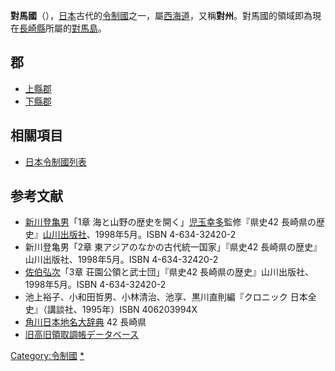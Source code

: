 {{unreferenced|time=2015-10-26T07:38:25+00:00}}
{{japanese|image=Old Japan Tsushima.svg|width=300px|caption=對馬國在日本的位置|japanese=対馬国|kana=つしまのくに|romaji=Tsushima no kuni}}
'''對馬國'''（{{jpn|j=対馬国|kyu=對馬國|hg=つしまのくに|hgt=|rm=Tsushimanokuni|f=y}}），[[日本|日本]]古代的[[令制國|令制國]]之一，屬[[西海道|西海道]]，又稱'''對州'''。對馬國的領域即為現在[[長崎縣|長崎縣]]所屬的[[對馬島|對馬島]]。

== 郡 ==
*[[上縣郡|上縣郡]]
*[[下縣郡|下縣郡]]

== 相關項目 ==
*[[日本令制國列表|日本令制國列表]]

== 参考文献 ==
* [[新川登亀男|新川登亀男]]「1章 海と山野の歴史を開く」[[児玉幸多|児玉幸多]]監修『県史42 長崎県の歴史』[[山川出版社|山川出版社]]、1998年5月。ISBN 4-634-32420-2
* 新川登亀男「2章 東アジアのなかの古代統一国家」『県史42 長崎県の歴史』山川出版社、1998年5月。ISBN 4-634-32420-2
* [[佐伯弘次|佐伯弘次]]「3章 荘園公領と武士団」『県史42 長崎県の歴史』山川出版社、1998年5月。ISBN 4-634-32420-2
* 池上裕子、小和田哲男、小林清治、池享、黒川直則編『クロニック 日本全史』（講談社、1995年）ISBN 406203994X
* [[角川日本地名大辞典|角川日本地名大辞典]] 42 長崎県
* [http://www.rekihaku.ac.jp/up-cgi/login.pl?p=param/kyud/db_param 旧高旧領取調帳データベース] {{Wayback|url=http://www.rekihaku.ac.jp/up-cgi/login.pl?p=param%2Fkyud%2Fdb_param |date=20200825042351 }}

{{對馬國的郡}}
{{日本令制國}}

{{DEFAULTSORT:Tsushima}}

[[Category:令制國|Category:令制國]]
[[Category:對馬國|*]]